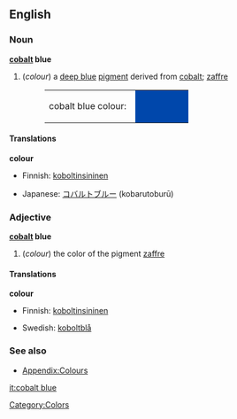 {{Wikipedia}}
==English==

===Noun===
'''[[cobalt]] blue'''
#(''colour'') a [[deep blue]] [[pigment]] derived from [[cobalt]]; [[zaffre]]
#:<table><tr><td>cobalt blue colour: &nbsp;</td><td bgcolor="#0047AB" width="80">&nbsp; </td></tr></table>

====Translations====
'''colour'''
{{top}}
*Finnish: [[koboltinsininen]]
{{mid}}
*Japanese: [[コバルトブルー]] (kobarutoburū)
{{bottom}}

===Adjective===
'''[[cobalt]] blue'''
#(''colour'') the color of the pigment [[zaffre]]

====Translations====
'''colour'''
{{top}}
*Finnish: [[koboltinsininen]]
{{mid}}
*Swedish: [[koboltblå]]
{{bottom}}

===See also===
*[[Wiktionary_Appendix:Colours|Appendix:Colours]]

[[Category:Colors]]

[[it:cobalt blue]]